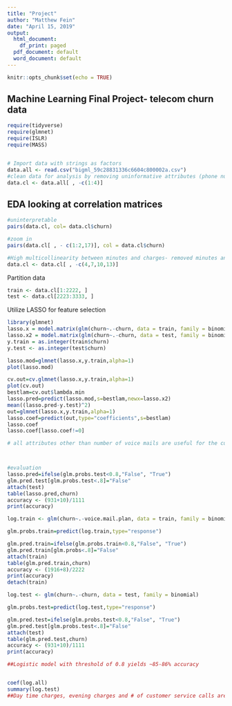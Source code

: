 ---
title: "Project"
author: "Matthew Fein"
date: "April 15, 2019"
output:
  html_document:
    df_print: paged
  pdf_document: default
  word_document: default
---

```{r setup, include=FALSE}
knitr::opts_chunk$set(echo = TRUE)
```

## Machine Learning Final Project- telecom churn data

```{r }
require(tidyverse)
require(glmnet)
require(ISLR)
require(MASS)


# Import data with strings as factors
data.all <- read.csv("bigml_59c28831336c6604c800002a.csv")
#clean data for analysis by removing uninformative attributes (phone number and state)
data.cl <- data.all[ , -c(1:4)]
```

## EDA looking at correlation matrices

```{r eda, echo=TRUE}
#uninterpretable
pairs(data.cl, col= data.cl$churn)

#zoom in
pairs(data.cl[ , - c(1:2,17)], col = data.cl$churn)

#High multicollinearity between minutes and charges- removed minutes and kept charges
data.cl <- data.cl[ , -c(4,7,10,13)]
```
Partition data
```{r}

train <- data.cl[1:2222, ]
test <- data.cl[2223:3333, ]
```
Utilize LASSO for feature selection
```{r}
library(glmnet)
lasso.x = model.matrix(glm(churn~.-churn, data = train, family = binomial))[,-1]
lasso.x2 = model.matrix(glm(churn~.-churn, data = test, family = binomial))[,-1]
y.train = as.integer(train$churn)
y.test <- as.integer(test$churn)

lasso.mod=glmnet(lasso.x,y.train,alpha=1)
plot(lasso.mod)

cv.out=cv.glmnet(lasso.x,y.train,alpha=1)
plot(cv.out)
bestlam=cv.out$lambda.min
lasso.pred=predict(lasso.mod,s=bestlam,newx=lasso.x2)
mean((lasso.pred-y.test)^2)
out=glmnet(lasso.x,y.train,alpha=1)
lasso.coef=predict(out,type="coefficients",s=bestlam)
lasso.coef
lasso.coef[lasso.coef!=0]

# all attributes other than number of voice mails are useful for the current model



#evaluation
lasso.pred=ifelse(glm.probs.test<0.8,"False", "True")
glm.pred.test[glm.probs.test<.8]="False"
attach(test)
table(lasso.pred,churn)
accuracy <- (931+10)/1111
print(accuracy)
```

```{r}
log.train <- glm(churn~.-voice.mail.plan, data = train, family = binomial)

glm.probs.train=predict(log.train,type="response")

glm.pred.train=ifelse(glm.probs.train<0.8,"False", "True")
glm.pred.train[glm.probs<.8]="False"
attach(train)
table(glm.pred.train,churn)
accuracy <- (1916+8)/2222
print(accuracy)
detach(train)

log.test <- glm(churn~.-churn, data = test, family = binomial)

glm.probs.test=predict(log.test,type="response")

glm.pred.test=ifelse(glm.probs.test<0.8,"False", "True")
glm.pred.test[glm.probs.test<.8]="False"
attach(test)
table(glm.pred.test,churn)
accuracy <- (931+10)/1111
print(accuracy)

##Logistic model with threshold of 0.8 yields ~85-86% accuracy


coef(log.all)
summary(log.test)
##Day time charges, evening charges and # of customer service calls are most sig
```

